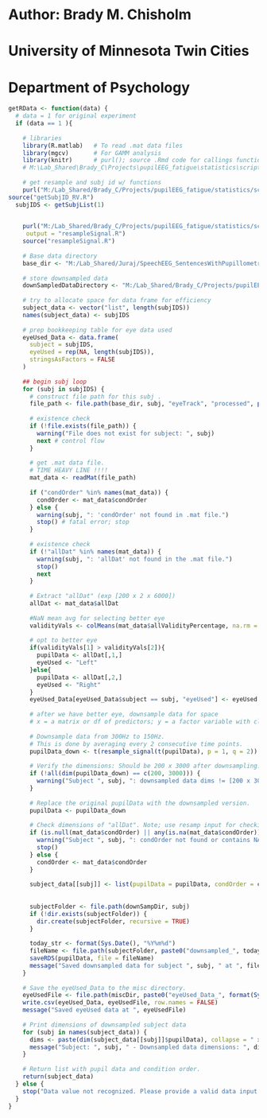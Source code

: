 # Author: Brady M. Chisholm
# University of Minnesota Twin Cities
# Department of Psychology
```r
getRData <- function(data) {
  # data = 1 for original experiment
  if (data == 1 ){
    
    # libraries
    library(R.matlab)   # To read .mat data files
    library(mgcv)       # For GAMM analysis
    library(knitr)      # purl(); source .Rmd code for callings functions   
    # M:\Lab_Shared\Brady_C\Projects\pupilEEG_fatigue\statistics\scripts
    
    # get resample and subj id w/ functions 
    purl("M:/Lab_Shared/Brady_C/Projects/pupilEEG_fatigue/statistics/scripts/codebase/getSubjID_RV.Rmd", output = "getSubjID_RV.R")
source("getSubjID_RV.R")
  subjIDS <- getSubjList(1)
    

    purl("M:/Lab_Shared/Brady_C/Projects/pupilEEG_fatigue/statistics/scripts/codebase/resampleSignal.Rmd",
     output = "resampleSignal.R")
    source("resampleSignal.R")
  
    # Base data directory
    base_dir <- "M:/Lab_Shared/Juraj/SpeechEEG_SentencesWithPupillometry/data"
    
    # store downsampled data 
    downSampledDataDirectory <- "M:/Lab_Shared/Brady_C/Projects/pupilEEG_fatigue/statistics/scripts/downSampledData"
    
    # try to allocate space for data frame for efficiency 
    subject_data <- vector("list", length(subjIDS))
    names(subject_data) <- subjIDS
    
    # prep bookkeeping table for eye data used 
    eyeUsed_Data <- data.frame(
      subject = subjIDS,
      eyeUsed = rep(NA, length(subjIDS)),
      stringsAsFactors = FALSE
    )
    
    ## begin subj loop 
    for (subj in subjIDS) {
      # construct file path for this subj .
      file_path <- file.path(base_dir, subj, "eyeTrack", "processed", paste0(subj, "_preprocPupilData.mat"))
      
      # existence check 
      if (!file.exists(file_path)) {
        warning("File does not exist for subject: ", subj)
        next # control flow 
      }
      
      # get .mat data file. 
      # TIME HEAVY LINE !!!!
      mat_data <- readMat(file_path)
      
      if ("condOrder" %in% names(mat_data)) {
        condOrder <- mat_data$condOrder
      } else {
        warning(subj, ": 'condOrder' not found in .mat file.")
        stop() # fatal error; stop 
      }
      
      # existence check 
      if (!"allDat" %in% names(mat_data)) {
        warning(subj, ": 'allDat' not found in the .mat file.")
        stop()
        next
      }
      
      # Extract "allDat" (exp [200 x 2 x 6000])
      allDat <- mat_data$allDat
      
      #NaN mean avg for selecting better eye 
      validityVals <- colMeans(mat_data$allValidityPercentage, na.rm = TRUE)
      
      # opt to better eye 
      if(validityVals[1] > validityVals[2]){
        pupilData <- allDat[,1,] 
        eyeUsed <- "Left"
      }else{
        pupilData <- allDat[,2,] 
        eyeUsed <- "Right"
      }    
      eyeUsed_Data[eyeUsed_Data$subject == subj, "eyeUsed"] <- eyeUsed
      
      # after we have better eye, downsample data for space 
      # x = a matrix or df of predictors; y = a factor variable with class memberships; list is boolean; yname = "" 
      
      # Downsample data from 300Hz to 150Hz.
      # This is done by averaging every 2 consecutive time points.
      pupilData_down <- t(resample_signal(t(pupilData), p = 1, q = 2))
      
      # Verify the dimensions: Should be 200 x 3000 after downsampling.
      if (!all(dim(pupilData_down) == c(200, 3000))) {
        warning("Subject ", subj, ": downsampled data dims != [200 x 3000]")
      }
      
      # Replace the original pupilData with the downsampled version.
      pupilData <- pupilData_down
      
      # Check dimensions of "allDat". Note; use resamp input for checking dims here 
      if (is.null(mat_data$condOrder) || any(is.na(mat_data$condOrder))) {
        warning("Subject ", subj, ": condOrder not found or contains NA/NaN values.")
        stop()
      } else {
        condOrder <- mat_data$condOrder
      }
      
      subject_data[[subj]] <- list(pupilData = pupilData, condOrder = condOrder)
      
      
      subjectFolder <- file.path(downSampDir, subj)
      if (!dir.exists(subjectFolder)) {
        dir.create(subjectFolder, recursive = TRUE)
      }
      
      today_str <- format(Sys.Date(), "%Y%m%d")
      fileName <- file.path(subjectFolder, paste0("downsampled_", today_str, "_150Hz.rds"))
      saveRDS(pupilData, file = fileName)
      message("Saved downsampled data for subject ", subj, " at ", fileName)
    }
    
    # Save the eyeUsed_Data to the misc directory.
    eyeUsedFile <- file.path(miscDir, paste0("eyeUsed_Data_", format(Sys.Date(), "%Y%m%d"), ".csv"))
    write.csv(eyeUsed_Data, eyeUsedFile, row.names = FALSE)
    message("Saved eyeUsed data at ", eyeUsedFile)
    
    # Print dimensions of downsampled subject data
    for (subj in names(subject_data)) {
      dims <- paste(dim(subject_data[[subj]]$pupilData), collapse = " x ")
      message("Subject: ", subj, " - Downsampled data dimensions: ", dims)
    }
    
    # Return list with pupil data and condition order.
    return(subject_data)
  } else {
    stop("Data value not recognized. Please provide a valid data input.")
  }
}
```